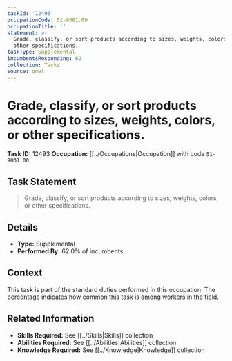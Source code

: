 ```yaml
---
taskId: '12493'
occupationCode: 51-9061.00
occupationTitle: ''
statement: >-
  Grade, classify, or sort products according to sizes, weights, colors, or
  other specifications.
taskType: Supplemental
incumbentsResponding: 62
collection: Tasks
source: onet
---
```

# Grade, classify, or sort products according to sizes, weights, colors, or other specifications.

**Task ID:** 12493
**Occupation:** [[../Occupations|Occupation]] with code `51-9061.00`

## Task Statement

> Grade, classify, or sort products according to sizes, weights, colors, or other specifications.

## Details

- **Type:** Supplemental
- **Performed By:** 62.0% of incumbents

## Context

This task is part of the standard duties performed in this occupation. The percentage indicates how common this task is among workers in the field.

## Related Information

- **Skills Required:** See [[../Skills|Skills]] collection
- **Abilities Required:** See [[../Abilities|Abilities]] collection
- **Knowledge Required:** See [[../Knowledge|Knowledge]] collection
